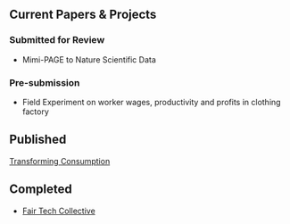 ## Current Papers & Projects

### Submitted for Review
 - Mimi-PAGE to Nature Scientific Data

### Pre-submission
 - Field Experiment on worker wages, productivity and profits in clothing factory


## Published
[Transforming Consumption](http://www.annualreviews.org/doi/abs/10.1146/annurev-environ-102014-021224)


## Completed
 * [Fair Tech Collective]()
 